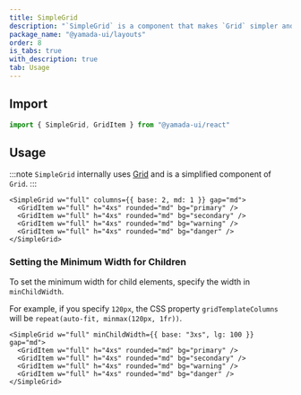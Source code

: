 ```yaml
---
title: SimpleGrid
description: "`SimpleGrid` is a component that makes `Grid` simpler and more user-friendly."
package_name: "@yamada-ui/layouts"
order: 8
is_tabs: true
with_description: true
tab: Usage
---
```


## Import

```ts
import { SimpleGrid, GridItem } from "@yamada-ui/react"
```

## Usage

:::note
`SimpleGrid` internally uses [Grid](/components/layouts/grid) and is a simplified component of `Grid`.
:::

```tsx
<SimpleGrid w="full" columns={{ base: 2, md: 1 }} gap="md">
  <GridItem w="full" h="4xs" rounded="md" bg="primary" />
  <GridItem w="full" h="4xs" rounded="md" bg="secondary" />
  <GridItem w="full" h="4xs" rounded="md" bg="warning" />
  <GridItem w="full" h="4xs" rounded="md" bg="danger" />
</SimpleGrid>
```

### Setting the Minimum Width for Children

To set the minimum width for child elements, specify the width in `minChildWidth`.

For example, if you specify `120px`, the CSS property `gridTemplateColumns` will be `repeat(auto-fit, minmax(120px, 1fr))`.

```tsx
<SimpleGrid w="full" minChildWidth={{ base: "3xs", lg: 100 }} gap="md">
  <GridItem w="full" h="4xs" rounded="md" bg="primary" />
  <GridItem w="full" h="4xs" rounded="md" bg="secondary" />
  <GridItem w="full" h="4xs" rounded="md" bg="warning" />
  <GridItem w="full" h="4xs" rounded="md" bg="danger" />
</SimpleGrid>
```
